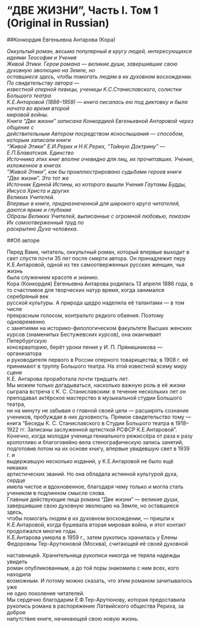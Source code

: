 ﻿# "ДВЕ  ЖИЗНИ", Часть I.  Том 1 (Original in Russian)



##Конкордия Евгеньевна  Антарова    (Кора)   

<p><em>Оккультый  роман,  весьма  популярный  в   кругу   людей,  интересующихся  идеями  Теософии    и   Учения  
Живой   Этики.  Герои   романа  —   великие души,   завершившие свою    духовную    эволюцию    на  Земле,  но  
оставшиеся  здесь,  чтобы   помогать    людям   в   их  духовном    восхождении.    По  свидетельству   автора  —  
известной    оперной     певицы,     ученицы     К.С.Станиславского,     солистки    Большого    театра  
К.Е.Антаровой    (1886–1959)     —   книга   писалась    ею  под     диктовку    и   была    начата  во  время   второй  
мировой войны.  
Книга    "Две    жизни"  записана    Конкордией  Евгеньевной     Антаровой   через   общение     с  
действительным   Автором     посредством     яснослышания    —   способом,   которым     записали    книги  
"Живой   Этики"  Е.И.Рерих   и   Н.К.Рерих,  "Тайную     Доктрину"   —   Е.П.Блаватская.     Единство  
Источника    этих    книг    вполне  очевидно    для     лиц,    их  прочитавших.    Учение,     изложенное  в   книгах  
"Живой   Этики",     как     бы  проиллюстрировано   судьбами    героев  книги   "Две    жизни".     Это     тот     же  
Источник    Единой  Истины, из  которого    вышли   Учения  Гаутамы Будды,  Иисуса  Христа  и   других  
Великих Учителей.  
Впервые  в   книге,  предназначенной     для     широкого    круга   читателей,  даются  яркие   и   глубокие  
Образы  Великих Учителей,   выписанные  с   огромной    любовью,    показан Их  самоотверженный труд    по  
раскрытию   Духа    человека.</em></p>

##Об    авторе   
<p>Перед   Вами,   читатель,   оккультный  роман,  который впервые выходит в  
свет     спустя  почти   35  лет     после   смерти  автора.     Он  принадлежит     перу  
К.Е.Антаровой,  одной   из  тех самоотверженных русских женщин, чья жизнь  
была    служением   красоте и   знанию.  
Кора    (Конкордия) Евгеньевна  Антарова    родилась    13  апреля  1886    года,   в  
то  счастливое  для творческих  натур   время,  когда   занимался   серебряный  век  
русской культуры.   А   природа щедро   наделила    её  талантами   —   в   том числе  
прекрасным  голосом,    контральто  редкого обаяния.    Поэтому одновременно  
с    занятиями   на  историко-филологическом     факультете  Высших  женских  
курсов  (знаменитых Бестужевских    курсов),    она оканчивает  Петербургскую  
консерваторию,  берёт   уроки   пения   у   И.  П.  Прянишникова    —   организатора  
и    руководителя    первого     в   России  оперного    товарищества;   в   1908    г.  её  
принимают   в   труппу  Большого    театра. На  этой    известной   всему   миру    сцене  
К.Е.    Антарова    проработала почти   тридцать    лет.  
Мы   можем   только  догадываться,   насколько   важную  роль    в   её  жизни  
сыграла  встреча     с   К.  С.  Станиславским:  в   течение     нескольких  лет     он  
преподавал  актёрское   мастерство  в   музыкальной студии  Большого    театра,  
ни   на  минуту  не  забывая     о   главной     своей   цели    —   расширять   сознание  
учеников,    пробуждая   в   них     духовность.     Прямое  свидетельство   тому    —  
книга    "Беседы     К.  С.  Станиславского  в   Студии  Большого    театра  в   1918–  
1922     гг.     Записаны    заслуженной     артисткой   РСФСР   К.Е.Антаровой".  
Конечно,     когда   молодая     ученица     гениального     режиссёра   от  раза    к   разу  
кропотливо   и   благоговейно    вела    стенографическую    запись  занятий,  
подготовив  потом   на  их  основе  книгу,  впервые увидевшую   свет    в   1939    г.  и  
выдержавшую несколько   изданий,    у   К.Е.Антаровой   не  было    ещё никаких  
артистических   званий. Но  она обладала    истинной    культурой   духа,   сердце  
имела    чистое  и   вдохновенное,   благодаря   чему    только  и   могла   стать  
учеником    в   подлинном   смысле  слова.  
Главные  действующие     лица    романа  "Две    жизни"  —   великие     души,  
завершившие  свою    духовную    эволюцию    на  Земле,  но  оставшиеся  здесь,  
чтобы    помогать    людям   в   их  духовном    восхождении,    —   пришли  к  
К.Е.Антаровой,   когда   бушевала    вторая  мировая     война,  и   этот    контакт  
продолжался многие  годы.  
К.Е.Антарова     умерла  в   1959    г.,     затем   рукопись    хранилась   у   Елены  
Федоровны    Тер-Арутюновой  (Москва),   считающей   её  своей   духовной</p>
<p>наставницей.    Хранительница   рукописи    никогда не  теряла  надежды увидеть  
роман   опубликованным, а   до  той поры    знакомила   с   ним всех,   кого    находила  
возможным.  И   потому  можно   сказать,    что этим    романом зачитывалось    уже  
не  одно    поколение   читателей.  
Мы   сердечно    благодарим  Е.Ф.Тер-Арутюнову,  которая     предоставила  
рукопись    романа  в   распоряжение    Латвийского общества    Рериха, за  доброе  
напутствие  книге,  начинающей  свою    новую   жизнь.</p>
 


